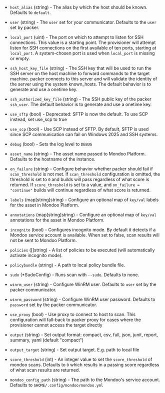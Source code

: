 <!-- Code generated from the comments of the Config struct in provisioner/provisioner.go; DO NOT EDIT MANUALLY -->

- `host_alias` (string) - The alias by which the host should be known.
  Defaults to `default`.

- `user` (string) - The `user` set for your communicator. Defaults to the `user` set
  by packer.

- `local_port` (uint) - The port on which to attempt to listen for SSH
   connections. This value is a starting point. The provisioner will attempt
   listen for SSH connections on the first available of ten ports, starting at
   `local_port`. A system-chosen port is used when `local_port` is missing or
   empty.

- `ssh_host_key_file` (string) - The SSH key that will be used to run the SSH
   server on the host machine to forward commands to the target machine.
   packer connects to this server and will validate the identity of the
   server using the system known_hosts. The default behavior is to generate
   and use a onetime key.

- `ssh_authorized_key_file` (string) - The SSH public key of the packer `ssh_user`.
  The default behavior is to generate and use a onetime key.

- `use_sftp` (bool) - Deprecated: SFTP is now the default. To use SCP instead, set use_scp to true

- `use_scp` (bool) - Use SCP instead of SFTP. By default, SFTP is used since
  SCP communication can fail on Windows 2025 and SSH systems.

- `debug` (bool) - Sets the log level to `DEBUG`

- `asset_name` (string) - The asset name passed to Mondoo Platform. Defaults to the hostname
  of the instance.

- `on_failure` (string) - Configure behavior whether packer should fail if `scan_threshold` is
  not met. If `scan_threshold` configuration is omitted, the threshold
  is set to `0` and builds will pass regardless of what score is
  returned.
  If `score_threshold` is set to a value, and `on_failure = "continue"`
  builds will continue regardless of what score is returned.

- `labels` (map[string]string) - Configure an optional map of `key/val` labels for the asset in
  Mondoo Platform.

- `annotations` (map[string]string) - Configure an optional map of `key/val` annotations for the asset in
  Mondoo Platform.

- `incognito` (bool) - Configures incognito mode. By default it detects if a Mondoo service account
  is available. When set to false, scan results will not be sent to
  Mondoo Platform.

- `policies` ([]string) - A list of policies to be executed (will automatically activate incognito mode).

- `policybundle` (string) - A path to local policy bundle file.

- `sudo` (\*SudoConfig) - Runs scan with `--sudo`. Defaults to none.

- `winrm_user` (string) - Configure WinRM user. Defaults to `user` set by the packer communicator.

- `winrm_password` (string) - Configure WinRM user password. Defaults to `password` set by the packer
  communicator.

- `use_proxy` (bool) - Use proxy to connect to host to scan. This configuration will fall-back to
  packer proxy for cases where the provisioner cannot access the target directly

- `output` (string) - Set output format: compact, csv, full, json, junit, report, summary, yaml
  (default "compact")

- `output_target` (string) - Set output target. E.g. path to local file

- `score_threshold` (int) - An integer value to set the `score_threshold` of mondoo scans. Defaults to
  `0` which results in a passing score regardless of what scan results are
  returned.

- `mondoo_config_path` (string) - The path to the Mondoo's service account. Defaults to
  `$HOME/.config/mondoo/mondoo.yml`

<!-- End of code generated from the comments of the Config struct in provisioner/provisioner.go; -->
